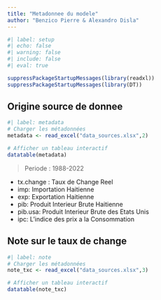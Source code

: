 ```yaml
---
title: "Metadonnee du modele"
author: "Benzico Pierre & Alexandro Disla"
---
```


```r
#| label: setup
#| echo: false
#| warning: false
#| include: false
#| eval: true

suppressPackageStartupMessages(library(readxl))
suppressPackageStartupMessages(library(DT))


```


## Origine source de donnee


```r
#| label: metadata
# Charger les métadonnées
metadata <- read_excel("data_sources.xlsx",2)

# Afficher un tableau interactif
datatable(metadata)
```

> Periode : 1988-2022

- tx.change : Taux de Change Reel
- imp: Importation Haitienne
- exp: Exportation Haitienne
- pib: Produit Interieur Brute Haitienne
- pib.usa: Produit Interieur Brute des Etats Unis
- ipc: L'indice des prix a la Consommation


## Note sur le taux de change

```r
#| label: note
# Charger les métadonnées
note_txc <- read_excel("data_sources.xlsx",3)

# Afficher un tableau interactif
datatable(note_txc)
```
